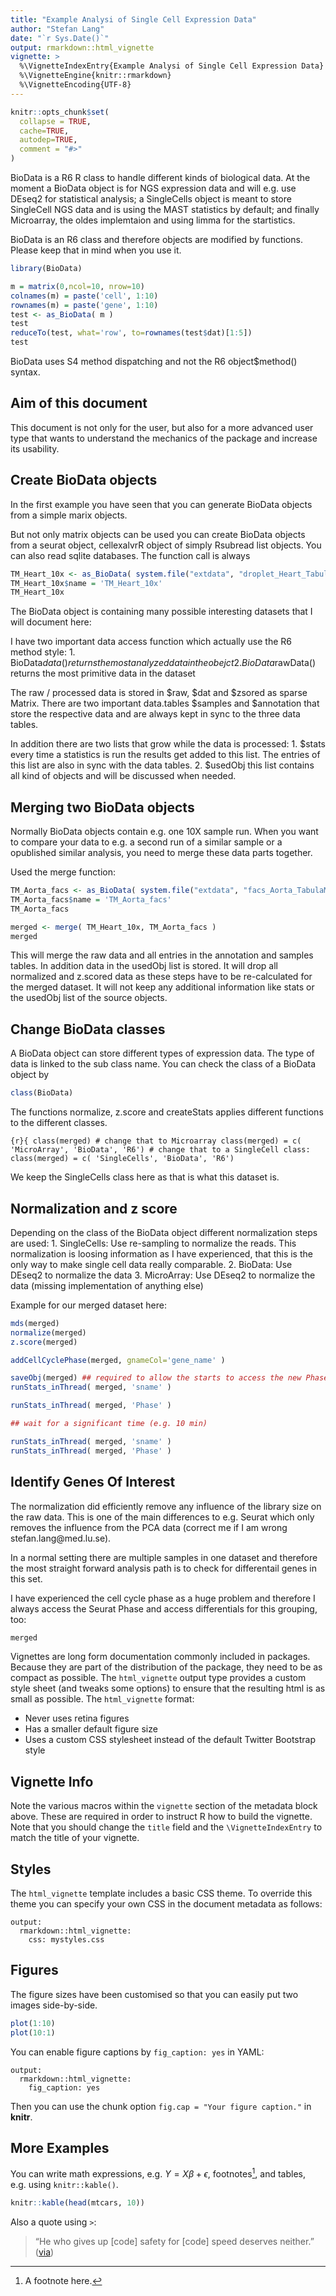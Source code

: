 ```yaml
---
title: "Example Analysi of Single Cell Expression Data"
author: "Stefan Lang"
date: "`r Sys.Date()`"
output: rmarkdown::html_vignette
vignette: >
  %\VignetteIndexEntry{Example Analysi of Single Cell Expression Data}
  %\VignetteEngine{knitr::rmarkdown}
  %\VignetteEncoding{UTF-8}
---
```


```r
knitr::opts_chunk$set(
  collapse = TRUE,
  cache=TRUE,
  autodep=TRUE, 
  comment = "#>"
)
```

BioData is a R6 R class to handle different kinds of biological data. At the moment a BioData object is for NGS expression data and will 
e.g. use DEseq2 for statistical analysis; a SingleCells object is meant to store SingleCell NGS data and is using the MAST statistics by default; and finally Microarray, the oldes implemtaion and using limma for the startistics.

BioData is an R6 class and therefore objects are modified by functions.
Please keep that in mind when you use it.

``` r
library(BioData)
```

```r
m = matrix(0,ncol=10, nrow=10)
colnames(m) = paste('cell', 1:10)
rownames(m) = paste('gene', 1:10)
test <- as_BioData( m )
test
reduceTo(test, what='row', to=rownames(test$dat)[1:5])
test
```

BioData uses S4 method dispatching and not the R6 object$method() syntax.


## Aim of this document

This document is not only for the user, but also for a more advanced user type
that wants to understand the mechanics of the package and increase its
usability.

## Create BioData objects

In the first example you have seen that you can generate BioData objects from a simple marix objects.

But not only matrix objects can be used you can create BioData objects from a seurat object, cellexalvrR object of simply Rsubread list objects.
You can also read sqlite databases. The function call is always 

``` r
TM_Heart_10x <- as_BioData( system.file("extdata", "droplet_Heart_TabulaMuris.sqlite", package = "BioData"))
TM_Heart_10x$name = 'TM_Heart_10x'
TM_Heart_10x
```

The BioData object is containing many possible interesting datasets that I will
document here:

I have two important data access function which actually use the
R6 method style: 
1. BioData$data() returns the most analyzed data in the obejct
2. BioData$rawData() returns the most primitive data in the dataset

The raw / processed data is stored in $raw, $dat and $zsored as sparse Matrix.
There are two important data.tables $samples and $annotation that store the
respective data and are always kept in sync to the three data tables.

In addition there are two lists that grow while the data is processed:
1. $stats every time a statistics is run the results get added to this list.
   The entries of this list are also in sync with the data tables.
2. $usedObj this list contains all kind of objects and will be discussed when
   needed.
 

## Merging two BioData objects

Normally BioData objects contain e.g. one 10X sample run. When you want to compare your data to e.g. a second run of a similar sample or a opublished similar analysis, 
you need to merge these data parts together.

Used the merge function:
```r
TM_Aorta_facs <- as_BioData( system.file("extdata", "facs_Aorta_TabulaMuris.sqlite", package = "BioData"))
TM_Aorta_facs$name = 'TM_Aorta_facs'
TM_Aorta_facs

merged <- merge( TM_Heart_10x, TM_Aorta_facs )
merged

```

This will merge the raw data and all entries in the annotation and samples tables. 
In addition data in the usedObj list is stored. It will drop all normalized and
z.scored data as these steps have to be re-calculated for the merged dataset. It
will not keep any additional information like stats or the usedObj list of the
source objects.

## Change BioData classes

A BioData object can store different types of expression data.
The type of data is linked to the sub class name.
You can check the class of a BioData object by
```r
class(BioData)
```

The functions normalize, z.score and createStats applies different functions to the different classes.

```{r}{
class(merged)
# change that to Microarray
class(merged) = c( 'MicroArray', 'BioData', 'R6')
# change that to a SingleCell class:
class(merged) = c( 'SingleCells', 'BioData', 'R6')
```

We keep the SingleCells class here as that is what this dataset is.

## Normalization and z score

Depending on the class of the BioData object different normalization steps are used:
1. SingleCells: Use re-sampling to normalize the reads. This normalization is loosing information as I have experienced, that this is the only way to make single cell data really comparable.
2. BioData: Use DEseq2 to normalize the data
3. MicroArray: Use DEseq2 to normalize the data (missing implementation of anything else)

Example for our merged dataset here:

```r
mds(merged)
normalize(merged)
z.score(merged)

addCellCyclePhase(merged, gnameCol='gene_name' )

saveObj(merged) ## required to allow the starts to access the new Phase column
runStats_inThread( merged, 'sname' )

runStats_inThread( merged, 'Phase' )

## wait for a significant time (e.g. 10 min)

runStats_inThread( merged, 'sname' )
runStats_inThread( merged, 'Phase' )


```


## Identify Genes Of Interest

The normalization did efficiently remove any influence of the library size on
the raw data. This is one of the main differences to e.g. Seurat which only
removes the influence from the PCA data (correct me if I am wrong
stefan.lang@med.lu.se).

In a normal setting there are multiple samples in one dataset and therefore the
most straight forward analysis path is to check for differentail genes in this
set.

I have experienced the cell cycle phase as a huge problem and therefore I
always access the Seurat Phase and access differentials for this grouping, too:

```r
merged

```

Vignettes are long form documentation commonly included in packages. Because they are part of the distribution of the package, they need to be as compact as possible. The `html_vignette` output type provides a custom style sheet (and tweaks some options) to ensure that the resulting html is as small as possible. The `html_vignette` format:

- Never uses retina figures
- Has a smaller default figure size
- Uses a custom CSS stylesheet instead of the default Twitter Bootstrap style

## Vignette Info

Note the various macros within the `vignette` section of the metadata block above. These are required in order to instruct R how to build the vignette. Note that you should change the `title` field and the `\VignetteIndexEntry` to match the title of your vignette.

## Styles

The `html_vignette` template includes a basic CSS theme. To override this theme you can specify your own CSS in the document metadata as follows:

    output: 
      rmarkdown::html_vignette:
        css: mystyles.css

## Figures

The figure sizes have been customised so that you can easily put two images side-by-side. 

```r
plot(1:10)
plot(10:1)
```

You can enable figure captions by `fig_caption: yes` in YAML:

    output:
      rmarkdown::html_vignette:
        fig_caption: yes

Then you can use the chunk option `fig.cap = "Your figure caption."` in **knitr**.

## More Examples

You can write math expressions, e.g. $Y = X\beta + \epsilon$, footnotes^[A footnote here.], and tables, e.g. using `knitr::kable()`.

```r
knitr::kable(head(mtcars, 10))
```

Also a quote using `>`:

> "He who gives up [code] safety for [code] speed deserves neither."
([via](https://twitter.com/hadleywickham/status/504368538874703872))
